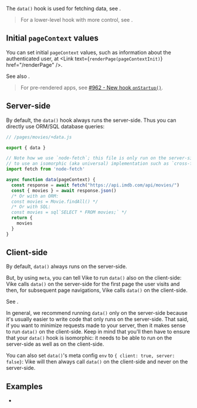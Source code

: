 
The `data()` hook is used for fetching data, see <Link href="/data-fetching" />.

> For a lower-level hook with more control, see <Link href="/onBeforeRender" />.


## Initial `pageContext` values

You can set initial `pageContext` values, such as information about the authenticated user, at <Link text={<code>renderPage(pageContextInit)</code>} href="/renderPage" />.

See also <Link href="/auth" />.

> For <Link href="/pre-rendering" >pre-rendered</Link> apps, see [#962 - New hook `onStartup()`](https://github.com/vikejs/vike/issues/962).


## Server-side

By default, the `data()` hook always runs the server-side. Thus you can directly use ORM/SQL database queries:

```js
// /pages/movies/+data.js

export { data }

// Note how we use `node-fetch`; this file is only run on the server-side, thus we don't need
// to use an isomorphic (aka universal) implementation such as `cross-fetch`.
import fetch from 'node-fetch'

async function data(pageContext) {
  const response = await fetch("https://api.imdb.com/api/movies/")
  const { movies } = await response.json()
  /* Or with an ORM:
  const movies = Movie.findAll() */
  /* Or with SQL:
  const movies = sql`SELECT * FROM movies;` */
  return {
    movies
  }
}
```


## Client-side

By default, `data()` always runs on the server-side.

But,
by using `meta`,
you can tell Vike to run `data()` also on the client-side: Vike calls `data()` on the server-side for the first page the user visits
and then, for subsequent page navigations, Vike calls `data()` on the client-side.

See <Link href="/meta#example-modify-data-env" doNotInferSectionTitle />.

In general, we recommend running `data()` only on the server-side because it's usually easier to write code that only runs on the server-side.
That said, if you want to minimize requests made to your server, then it makes sense to run `data()` on the client-side.
Keep in mind that you'll then have to ensure that your `data()` hook is isomorphic: it needs to be able to run on the server-side as well as on the client-side.

You can also set `data()`'s meta config `env` to `{ client: true, server: false}`: Vike will then always call `data()` on the client-side and never on the server-side.


## Examples

- <Link href='/examples/react-full/pages/star-wars/index/+data.ts' />
